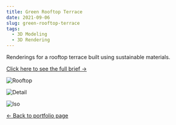 ```yaml
---
title: Green Rooftop Terrace
date: 2021-09-06
slug: green-rooftop-terrace
tags:
  - 3D Modeling
  - 3D Rendering
---
```


Renderings for a rooftop terrace built using sustainable materials.

[Click here to see the full brief &#x2192;](www.example.com)

![Rooftop](./rooftop-iso.jpg)

![Detail](./rooftop-detail.jpg)

![Iso](./roof-terrace-iso-right.jpg)

[&#x2190; Back to portfolio page](/blog)